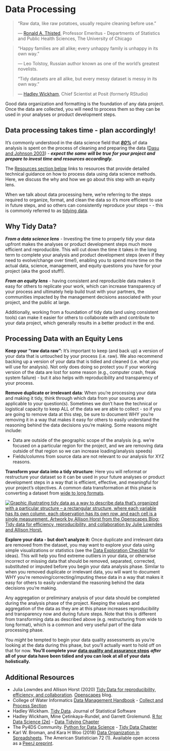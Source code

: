 # Data Processing

> "Raw data, like raw potatoes, usually require cleaning before use."
>
> — [Ronald A. Thisted](https://stat.uchicago.edu/people/profile/ronald-a-thisted/), Professor Emeritus - Departments of Statistics and Public Health Sciences, The University of Chicago

> "Happy families are all alike; every unhappy family is unhappy in its own way.”
>
> — Leo Tolstoy, Russian author known as one of the world’s greatest novelists.
>
> “Tidy datasets are all alike, but every messy dataset is messy in its own way.”
>
> — [Hadley Wickham](https://hadley.nz/), Chief Scientist at Posit (formerly RStudio)

Good data organization and formatting is the foundation of any data project. Once the data are collected, you will need to process them so they can be used in your analyses or product development steps.

::: callout-important
# Data processing takes time - plan accordingly!

It’s commonly understood in the data science field that [***80%***]{.underline} of data analysis is spent on the process of cleaning and preparing the data ([Dasu and Johnson 2003](#0)) - ***expect the same will be true for your project and prepare to invest time and resources accordingly.***
:::

The [Resources section below](https://cawaterboarddatacenter.github.io/equity-data-handbook/collect-process/process.html#resources) links to resources that provide detailed technical guidance on how to process data using data science methods. Here, we discuss the why and how we go about this step with an equity lens.

When we talk about data processing here, we're referring to the steps required to organize, format, and clean the data so it's more efficient to use in future steps, and so others can consistently reproduce your steps - - this is commonly referred to as [tidying data](https://r4ds.hadley.nz/data-tidy).

## Why Tidy Data?

***From a data science lens*** - Investing the time to properly tidy your data upfront makes the analyses or product development steps much more efficient and reproducible. This will cut down the time it takes in the long term to complete your analysis and product development steps (even if they need to evolve/change over time!), enabling you to spend more time on the actual data, science, management, and equity questions you have for your project (aka the good stuff!).

***From an equity lens*** - having consistent and reproducible data makes it easy for others to replicate your work, which can increase transparency of your process and ultimately help build trust with your partners, the communities impacted by the management decisions associated with your project, and the public at large.

Additionally, working from a foundation of tidy data (and using consistent tools) can make it easier for others to collaborate with and contribute to your data project, which generally results in a better product in the end.

## Processing Data with an Equity Lens

**Keep your "raw data raw":** It's important to keep (and back up) a version of your data that is untouched by your process (i.e. raw). We also recommend backing up a version of your data that is tidied and cleaned (i.e. what you will use for analysis). Not only does doing so protect you if your working version of the data are lost for some reason (e.g., computer crash, freak system failure) - but it also helps with reproducibility and transparency of your process.

**Remove duplicate or irrelevant data**: When you're processing your data and making it tidy, think through which data from your sources are applicable to your question(s). Sometimes we don't have the technical or logistical capacity to keep ALL of the data we are able to collect - so if you are going to remove data at this step, be sure to document WHY you're removing it in a way that makes it easy for others to easily understand the reasoning behind the data decisions you're making. Some reasons might include:

-   Data are outside of the geographic scope of the analysis (e.g. we're focused on a particular region for the project, and we are removing data outside of that region so we can increase loading/analysis speeds)
-   Fields/columns from source data are not relevant to our analysis for XYZ reasons.

**Transform your data into a tidy structure**: Here you will reformat or restructure your dataset so it can be used in your future analyses or product development steps in a way that is efficient, effective, and meaningful for your project's objectives. A common data transformation at this phase is converting a dataset from [wide to long formats](https://www.waterboards.ca.gov/resources/oima/cowi/data_management_handbook.html#collect_process).

[![Graphic illustrating tidy data as a way to describe data that’s organized with a particular structure – a rectangular structure, where each variable has its own column, each observation has its own row, and each cell is a single measurement. Artwork by Allison Horst from the Openscapes Blog: Tidy data for efficiency, reproducibility, and collaboration by Julie Lowndes and Allison Horst.](images/tidydata_LowndesHorst.jpg){fig-alt="Graphic with a quote from Hadley Wickham at the top \" Tidy data is a standard way of mapping the meaning of a dataset to its structure\". Below the quote, on the left there is text that defines tidy data as a structure where: each variable forms a column, each observation forms a row, and each cell is a single measurement. To the right of the text is an example table describing pets and their colors, with three columns (ID, name, color), six observations (IDs 1-6) and each cell representing a different pet (e.g. id = 1, name = floof, color = gray; id = 2, name = max, color = black)"}](https://openscapes.org/blog/2020-10-12-tidy-data/)

**Explore your data - but don't analyze it:** Once duplicate and irrelevant data are removed from the dataset, you may want to explore your data using simple visualizations or statistics (see the [Data Exploration Checklist](https://www.waterboards.ca.gov/resources/oima/cowi/data_management_handbook.html#assure_analyze) for ideas). This will help you find extreme outliers in your data, or otherwise incorrect or missing data that should be removed, separated, corrected, substituted or imputed before you begin your data analysis phase. Similar to when you removed duplicate or irrelevant data, you will want to document WHY you're removing/correcting/imputing these data in a way that makes it easy for others to easily understand the reasoning behind the data decisions you're making.

Any aggregation or preliminary analysis of your data should be completed during the analysis phase of the project. Keeping the values and aggregation of the data as they are at this phase increases reproducibility and transparency now and during future steps. Note that this is different from transforming data as described above (e.g. restructuring from wide to long format), which is a common and very useful part of the data processing phase.

You *might* be tempted to begin your data quality assessments as you're looking at the data during this phase, but you'll actually want to hold off on that for now. **You'll complete your [data quality and assurance steps](https://cawaterboarddatacenter.github.io/equity-data-handbook/assure-analyze/qaqc.html)** ***after*** **all of your data have been tidied and you can look at all of your data holistically.**

## Additional Resources

-   Julia Lowndes and Allison Horst (2020) [Tidy Data for reproducibility, efficiency, and collaboration](https://www.openscapes.org/blog/2020/10/12/tidy-data/). [Openscapes](https://www.openscapes.org/) blog.
-   College of Water Informatics [Data Management Handbook](https://www.waterboards.ca.gov/resources/oima/cowi/data_management_handbook.html) - [Collect and Process Section](https://www.waterboards.ca.gov/resources/oima/cowi/data_management_handbook.html#collect_process)
-   Hadley Wickham. [Tidy Data](https://vita.had.co.nz/papers/tidy-data.pdf). Journal of Statistical Software
-   Hadley Wickham, Mine Çetinkaya-Rundel, and Garrett Grolemund. [R for Data Science (2e)](https://r4ds.hadley.nz/) - [Data Tidying Chapter](https://r4ds.hadley.nz/data-tidy)
-   The Py4DS Community. [Python for Data Science](https://aeturrell.github.io/python4DS/welcome.html#) - [Tidy Data Chapter](https://aeturrell.github.io/python4DS/data-tidy.html)
-   Karl W. Broman, and Kara H Woo (2018) [Data Organization in Spreadsheets](https://www.tandfonline.com/doi/full/10.1080/00031305.2017.1375989). The American Statistician 72 (1). Available open access as a [PeerJ preprint](https://peerj.com/preprints/3183/).
